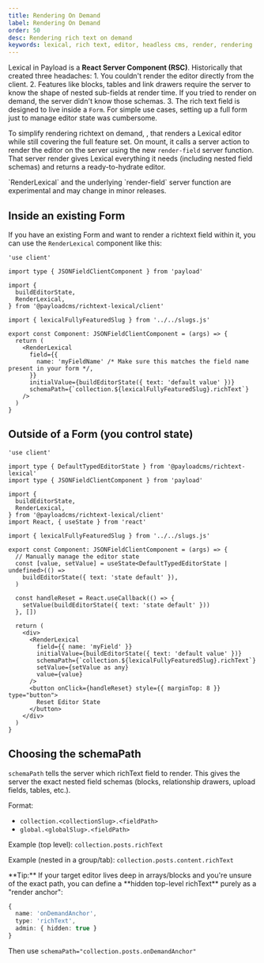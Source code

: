 ```yaml
---
title: Rendering On Demand
label: Rendering On Demand
order: 50
desc: Rendering rich text on demand
keywords: lexical, rich text, editor, headless cms, render, rendering
---
```


Lexical in Payload is a **React Server Component (RSC)**. Historically that created three headaches: 1. You couldn't render the editor directly from the client. 2. Features like blocks, tables and link drawers require the server to know the shape of nested sub-fields at render time. If you tried to render on demand, the server didn't know those schemas. 3. The rich text field is designed to live inside a `Form`. For simple use cases, setting up a full form just to manage editor state was cumbersome.

To simplify rendering richtext on demand, <RenderLexical />, that renders a Lexical editor while still covering the full feature set. On mount, it calls a server action to render the editor on the server using the new `render-field` server function. That server render gives Lexical everything it needs (including nested field schemas) and returns a ready-to-hydrate editor.

<Banner type="warning">
  `RenderLexical` and the underlying `render-field` server function are
  experimental and may change in minor releases.
</Banner>

## Inside an existing Form

If you have an existing Form and want to render a richtext field within it, you can use the `RenderLexical` component like this:

```tsx
'use client'

import type { JSONFieldClientComponent } from 'payload'

import {
  buildEditorState,
  RenderLexical,
} from '@payloadcms/richtext-lexical/client'

import { lexicalFullyFeaturedSlug } from '../../slugs.js'

export const Component: JSONFieldClientComponent = (args) => {
  return (
    <RenderLexical
      field={{
        name: 'myFieldName' /* Make sure this matches the field name present in your form */,
      }}
      initialValue={buildEditorState({ text: 'default value' })}
      schemaPath={`collection.${lexicalFullyFeaturedSlug}.richText`}
    />
  )
}
```

## Outside of a Form (you control state)

```tsx
'use client'

import type { DefaultTypedEditorState } from '@payloadcms/richtext-lexical'
import type { JSONFieldClientComponent } from 'payload'

import {
  buildEditorState,
  RenderLexical,
} from '@payloadcms/richtext-lexical/client'
import React, { useState } from 'react'

import { lexicalFullyFeaturedSlug } from '../../slugs.js'

export const Component: JSONFieldClientComponent = (args) => {
  // Manually manage the editor state
  const [value, setValue] = useState<DefaultTypedEditorState | undefined>(() =>
    buildEditorState({ text: 'state default' }),
  )

  const handleReset = React.useCallback(() => {
    setValue(buildEditorState({ text: 'state default' }))
  }, [])

  return (
    <div>
      <RenderLexical
        field={{ name: 'myField' }}
        initialValue={buildEditorState({ text: 'default value' })}
        schemaPath={`collection.${lexicalFullyFeaturedSlug}.richText`}
        setValue={setValue as any}
        value={value}
      />
      <button onClick={handleReset} style={{ marginTop: 8 }} type="button">
        Reset Editor State
      </button>
    </div>
  )
}
```

## Choosing the schemaPath

`schemaPath` tells the server which richText field to render. This gives the server the exact nested field schemas (blocks, relationship drawers, upload fields, tables, etc.).

Format:

- `collection.<collectionSlug>.<fieldPath>`
- `global.<globalSlug>.<fieldPath>`

Example (top level): `collection.posts.richText`

Example (nested in a group/tab): `collection.posts.content.richText`

<Banner type="info">
  **Tip:** If your target editor lives deep in arrays/blocks and you're unsure of the exact path, you can define a **hidden top-level richText** purely as a "render anchor":

```ts
{
  name: 'onDemandAnchor',
  type: 'richText',
  admin: { hidden: true }
}
```

Then use `schemaPath="collection.posts.onDemandAnchor"`

</Banner>
